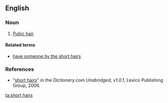 ==English==

===Noun===
{{en-plural noun|[[short]] [[hair]]s}}

# {{idiomatic|slang}} [[pubic hair|Pubic hair]].

====Related terms====
* [[have someone by the short hairs]]

===References===
*"[http://dictionary.reference.com/search?r=2&q=short%20hairs short hairs]" in the ''Dictionary.com Unabridged, v1.0.1'', Lexico Publishing Group, 2006.

[[ta:short hairs]]
